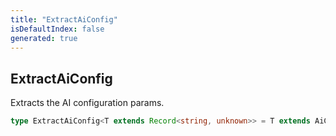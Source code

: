 ```yaml
---
title: "ExtractAiConfig"
isDefaultIndex: false
generated: true
---
```



<!-- This file was generated from the CommandKit source. Do not modify. Instead, re-run the "docgen" script -->


## ExtractAiConfig

<GenerationInfo sourceFile="packages/ai/src/types.ts" sourceLine="50" packageName="@commandkit/ai" />

Extracts the AI configuration params.

```ts title="Signature"
type ExtractAiConfig<T extends Record<string, unknown>> = T extends AiConfig ? InferParameters<T['parameters']> : T
```
